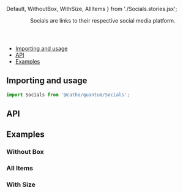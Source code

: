 


  Default,
  WithoutBox,
  WithSize,
  AllItems
} from './Socials.stories.jsx';

<Meta title="Socials" component={Socials} />

<Header title="Socials">
  Socials are links to their respective social media platform.
</Header>

- [Importing and usage](#importing)
- [API](#api)
- [Examples](#examples)

## <a id="importing"></a>Importing and usage

```js
import Socials from '@catho/quantum/Socials';
```

<Canvas>
  <Story of={Default} />
</Canvas>

## <a id="api"></a>API

<ArgsTable of={Socials} />

## <a id="examples"></a>Examples

### Without Box

<Canvas>
  <Story of={WithoutBox} />
</Canvas>

### All Items

<Canvas>
  <Story of={AllItems} />
</Canvas>

### With Size

<Canvas>
  <Story of={WithSize} />
</Canvas>






